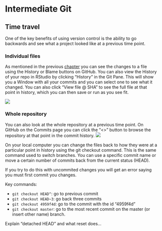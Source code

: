 # Intermediate Git

## Time travel

One of the key benefits of using version control is the ability to go backwards and see what a project looked like at a previous time point. 

### Individual files
As mentioned in the previous [chapter](https://landscitech.github.io/Github_tutorial/git-basics.html#file-on-github) you can see the changes to a file using the History or Blame buttons on GitHub. You can also view the History of your repo in RStudio by clicking "History" in the Git Pane. This will show you a Window with all your commits and you can select one to see what it changed. You can also click "View file \@ SHA" to see the full file at that point in history, which you can then save or run as you see fit.

![](assets/img/RS_history.PNG)


### Whole repository
You can also look at the whole repository at a previous time point. On GitHub on the Commits page you can click the "<>" button to browse the repository at that point in the commit history. 
![](assets/img/view_repo_at_point.PNG.PNG)

On your local computer you can change the files back to how they were at a particular point in history using the git checkout command. This is the same command used to switch branches. You can use a specific commit name or move a certain number of commits back from the current status (HEAD). 

If you try to do this with uncommited changes you will get an error saying you must first commit you changes. 

Key commands:

-   `git checkout HEAD^`: go to previous commit
-   `git checkout HEAD~3`: go back three commits
-   `git checkout 4959f4d`: go to the commit with the id "4959f4d"
-   `git checkout master`: go to the most recent commit on the master (or insert other name) branch.

Explain "detached HEAD" and what reset does...
